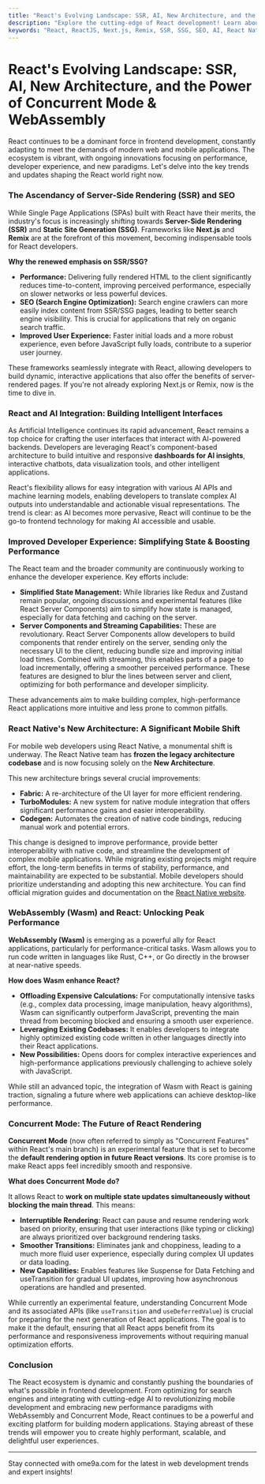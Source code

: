 ```yaml
---
title: "React's Evolving Landscape: SSR, AI, New Architecture, and the Power of Concurrent Mode & WebAssembly"
description: "Explore the cutting-edge of React development! Learn about the growing importance of SSR/SSG, seamless AI integration, the shift to React Native's New Architecture, performance boosts with WebAssembly, and the future of rendering with Concurrent Mode."
keywords: "React, ReactJS, Next.js, Remix, SSR, SSG, SEO, AI, React Native, Mobile Development, WebAssembly, Wasm, Concurrent Mode, Frontend Development, JavaScript, Ome9a"
---
```


# React's Evolving Landscape: SSR, AI, New Architecture, and the Power of Concurrent Mode & WebAssembly

React continues to be a dominant force in frontend development, constantly adapting to meet the demands of modern web and mobile applications. The ecosystem is vibrant, with ongoing innovations focusing on performance, developer experience, and new paradigms. Let's delve into the key trends and updates shaping the React world right now.

### The Ascendancy of Server-Side Rendering (SSR) and SEO

While Single Page Applications (SPAs) built with React have their merits, the industry's focus is increasingly shifting towards **Server-Side Rendering (SSR)** and **Static Site Generation (SSG)**. Frameworks like **Next.js** and **Remix** are at the forefront of this movement, becoming indispensable tools for React developers.

**Why the renewed emphasis on SSR/SSG?**

* **Performance:** Delivering fully rendered HTML to the client significantly reduces time-to-content, improving perceived performance, especially on slower networks or less powerful devices.
* **SEO (Search Engine Optimization):** Search engine crawlers can more easily index content from SSR/SSG pages, leading to better search engine visibility. This is crucial for applications that rely on organic search traffic.
* **Improved User Experience:** Faster initial loads and a more robust experience, even before JavaScript fully loads, contribute to a superior user journey.

These frameworks seamlessly integrate with React, allowing developers to build dynamic, interactive applications that also offer the benefits of server-rendered pages. If you're not already exploring Next.js or Remix, now is the time to dive in.

### React and AI Integration: Building Intelligent Interfaces

As Artificial Intelligence continues its rapid advancement, React remains a top choice for crafting the user interfaces that interact with AI-powered backends. Developers are leveraging React's component-based architecture to build intuitive and responsive **dashboards for AI insights**, interactive chatbots, data visualization tools, and other intelligent applications.

React's flexibility allows for easy integration with various AI APIs and machine learning models, enabling developers to translate complex AI outputs into understandable and actionable visual representations. The trend is clear: as AI becomes more pervasive, React will continue to be the go-to frontend technology for making AI accessible and usable.

### Improved Developer Experience: Simplifying State & Boosting Performance

The React team and the broader community are continuously working to enhance the developer experience. Key efforts include:

* **Simplified State Management:** While libraries like Redux and Zustand remain popular, ongoing discussions and experimental features (like React Server Components) aim to simplify how state is managed, especially for data fetching and caching on the server.
* **Server Components and Streaming Capabilities:** These are revolutionary. React Server Components allow developers to build components that render entirely on the server, sending only the necessary UI to the client, reducing bundle size and improving initial load times. Combined with streaming, this enables parts of a page to load incrementally, offering a smoother perceived performance. These features are designed to blur the lines between server and client, optimizing for both performance and developer simplicity.

These advancements aim to make building complex, high-performance React applications more intuitive and less prone to common pitfalls.

### React Native's New Architecture: A Significant Mobile Shift

For mobile web developers using React Native, a monumental shift is underway. The React Native team has **frozen the legacy architecture codebase** and is now focusing solely on the **New Architecture**.

This new architecture brings several crucial improvements:

* **Fabric:** A re-architecture of the UI layer for more efficient rendering.
* **TurboModules:** A new system for native module integration that offers significant performance gains and easier interoperability.
* **Codegen:** Automates the creation of native code bindings, reducing manual work and potential errors.

This change is designed to improve performance, provide better interoperability with native code, and streamline the development of complex mobile applications. While migrating existing projects might require effort, the long-term benefits in terms of stability, performance, and maintainability are expected to be substantial. Mobile developers should prioritize understanding and adopting this new architecture. You can find official migration guides and documentation on the [React Native website](https://reactnative.dev/).

### WebAssembly (Wasm) and React: Unlocking Peak Performance

**WebAssembly (Wasm)** is emerging as a powerful ally for React applications, particularly for performance-critical tasks. Wasm allows you to run code written in languages like Rust, C++, or Go directly in the browser at near-native speeds.

**How does Wasm enhance React?**

* **Offloading Expensive Calculations:** For computationally intensive tasks (e.g., complex data processing, image manipulation, heavy algorithms), Wasm can significantly outperform JavaScript, preventing the main thread from becoming blocked and ensuring a smooth user experience.
* **Leveraging Existing Codebases:** It enables developers to integrate highly optimized existing code written in other languages directly into their React applications.
* **New Possibilities:** Opens doors for complex interactive experiences and high-performance applications previously challenging to achieve solely with JavaScript.

While still an advanced topic, the integration of Wasm with React is gaining traction, signaling a future where web applications can achieve desktop-like performance.

### Concurrent Mode: The Future of React Rendering

**Concurrent Mode** (now often referred to simply as "Concurrent Features" within React's main branch) is an experimental feature that is set to become the **default rendering option in future React versions**. Its core promise is to make React apps feel incredibly smooth and responsive.

**What does Concurrent Mode do?**

It allows React to **work on multiple state updates simultaneously without blocking the main thread**. This means:

* **Interruptible Rendering:** React can pause and resume rendering work based on priority, ensuring that user interactions (like typing or clicking) are always prioritized over background rendering tasks.
* **Smoother Transitions:** Eliminates jank and choppiness, leading to a much more fluid user experience, especially during complex UI updates or data loading.
* **New Capabilities:** Enables features like Suspense for Data Fetching and useTransition for gradual UI updates, improving how asynchronous operations are handled and presented.

While currently an experimental feature, understanding Concurrent Mode and its associated APIs (like `useTransition` and `useDeferredValue`) is crucial for preparing for the next generation of React applications. The goal is to make it the default, ensuring that all React apps benefit from its performance and responsiveness improvements without requiring manual optimization efforts.

### Conclusion

The React ecosystem is dynamic and constantly pushing the boundaries of what's possible in frontend development. From optimizing for search engines and integrating with cutting-edge AI to revolutionizing mobile development and embracing new performance paradigms with WebAssembly and Concurrent Mode, React continues to be a powerful and exciting platform for building modern applications. Staying abreast of these trends will empower you to create highly performant, scalable, and delightful user experiences.

---

Stay connected with ome9a.com for the latest in web development trends and expert insights!